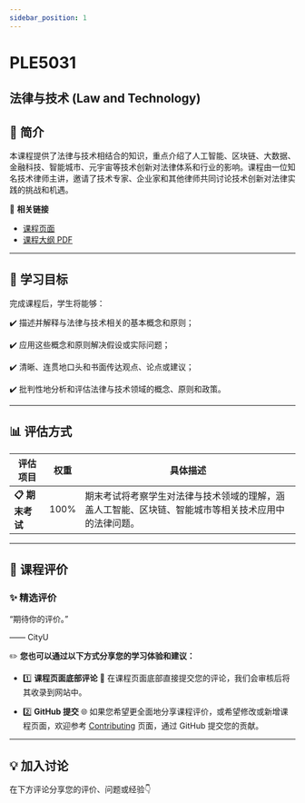 ```yaml
---
sidebar_position: 1
---
```


# PLE5031
## 法律与技术 (Law and Technology)

## **📘 简介**
本课程提供了法律与技术相结合的知识，重点介绍了人工智能、区块链、大数据、金融科技、智能城市、元宇宙等技术创新对法律体系和行业的影响。课程由一位知名技术律师主讲，邀请了技术专家、企业家和其他律师共同讨论技术创新对法律实践的挑战和机遇。

🔗 **相关链接**
- [课程页面](https://www.cityu.edu.hk/catalogue/pg/202425/course/PLE5031.htm)
- [课程大纲 PDF](https://www.cityu.edu.hk/catalogue/pg/202425/course/PLE5031.pdf)

---

## **🎯 学习目标**

完成课程后，学生将能够：

✔️ 描述并解释与法律与技术相关的基本概念和原则；

✔️ 应用这些概念和原则解决假设或实际问题；

✔️ 清晰、连贯地口头和书面传达观点、论点或建议；

✔️ 批判性地分析和评估法律与技术领域的概念、原则和政策。

---

## **📊 评估方式**

| **评估项目**          | **权重** | **具体描述**                                                                                       |
|----------------------|---------|---------------------------------------------------------------------------------------------------|
| **📋 期末考试**       | 100%    | 期末考试将考察学生对法律与技术领域的理解，涵盖人工智能、区块链、智能城市等相关技术应用中的法律问题。 |

---

## **💬 课程评价**

### ✨ **精选评价**
<div className={commentStyles.commentBox}>
    <p className={commentStyles.commentText}>
        “期待你的评价。”
    </p>
    <p className={commentStyles.commentAuthor}>—— CityU</p>
</div>

✏️ **您也可以通过以下方式分享您的学习体验和建议：**

- 1️⃣ **课程页面底部评论**
💬 在课程页面底部直接提交您的评论，我们会审核后将其收录到网站中。

- 2️⃣ **GitHub 提交**
🌐 如果您希望更全面地分享课程评价，或希望修改或新增课程页面，欢迎参考 [Contributing](/contributing) 页面，通过 GitHub 提交您的贡献。

---

## **💡 加入讨论**

在下方评论分享您的评价、问题或经验👇
<Utterances />